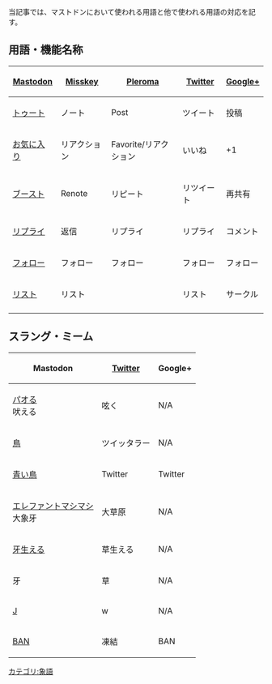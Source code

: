 {{stub}}
当記事では、マストドンにおいて使われる用語と他で使われる用語の対応を記す。

==用語・機能名称==
{|class="wikitable"
![[Mastodon]]
![[Misskey]]
![[Pleroma]]
![[Twitter]]
![[Google+]]
<!--Facebook-->
|-
|[[トゥート]]
|ノート
|Post
|ツイート
|投稿
|-
|[[お気に入り]]
|リアクション
|Favorite/リアクション
|いいね
| +1
|-
|[[ブースト]]
|Renote
|リピート
|リツイート
|再共有
|-
|[[リプライ]]
|返信
|リプライ
|リプライ
|コメント
|-
|[[フォロー]]
|フォロー
|フォロー
|フォロー
|フォロー
|-
|[[リスト]]
|リスト
|
|リスト
|サークル
|-
|}

==スラング・ミーム==
{|class="wikitable"
!Mastodon
![[Twitter]]
!Google+
|-
|[[パオる]]<br />吠える
|呟く
|N/A
|-
|[[鳥]]
|ツイッタラー
|N/A
|-
|[[青い鳥]]
|Twitter
|Twitter
|-
|[[エレファントマシマシ]]<br>大象牙
|大草原
|N/A
|-
|[[牙生える]]
|草生える
|N/A
|-
|牙
|草
|N/A
|-
|[[J]]
|w
|N/A
|-
|[[BAN]]
|凍結
|BAN
|}

{{DEFAULTSORT:たSNSとのようこのたいおう}}
[[カテゴリ:象語]]